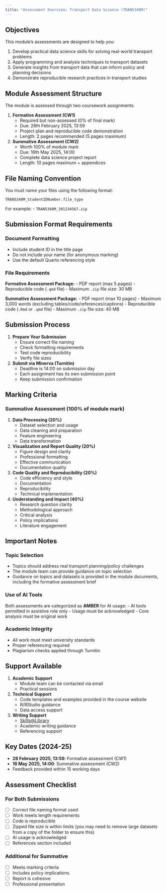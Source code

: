 ```yaml
---
title: "Assessment Overview: Transport Data Science (TRAN5340M)"
---
```


## Objectives

This module's assessments are designed to help you:

1. Develop practical data science skills for solving real-world transport problems
2. Apply programming and analysis techniques to transport datasets
3. Generate insights from transport data that can inform policy and planning decisions
4. Demonstrate reproducible research practices in transport studies

## Module Assessment Structure

The module is assessed through two coursework assignments:

1. **Formative Assessment (CW1)** 
   - Required but non-assessed (0% of final mark)
   - Due: 28th February 2025, 13:59
   - Project plan and reproducible code demonstration
   - Length: 2 pages recommended (5 pages maximum)

2. **Summative Assessment (CW2)**
   - Worth 100% of module mark
   - Due: 16th May 2025, 14:00
   - Complete data science project report
   - Length: 10 pages maximum + appendices

## File Naming Convention

You must name your files using the following format:
```
TRAN5340M_StudentIDNumber.file_type
```

For example:
- `TRAN5340M_201234567.zip`

## Submission Format Requirements

### Document Formatting

- Include student ID in the title page
- Do not include your name (for anonymous marking)
- Use the default Quarto referencing style

### File Requirements

**Formative Assessment Package:**
- PDF report (max 5 pages)
- Reproducible code (`.qmd` file)
- Maximum `.zip` file size: 30 MB

**Summative Assessment Package:**
- PDF report (max 10 pages)
- Maximum 3,000 words (excluding tables/code/references/captions)
- Reproducible code (`.Rmd` or `.qmd` file)
- Maximum `.zip` file size: 40 MB

## Submission Process

1. **Prepare Your Submission**
   - Ensure correct file naming
   - Check formatting requirements
   - Test code reproducibility
   - Verify file sizes

2. **Submit via Minerva (Turnitin)**
   - Deadline is 14:00 on submission day
   - Each assignment has its own submission point
   - Keep submission confirmation

## Marking Criteria

### Summative Assessment (100% of module mark)

1. **Data Processing (20%)**
   - Dataset selection and usage
   - Data cleaning and preparation
   - Feature engineering
   - Data transformation

2. **Visualization and Report Quality (20%)**
   - Figure design and clarity
   - Professional formatting
   - Effective communication
   - Documentation quality

3. **Code Quality and Reproducibility (20%)**
   - Code efficiency and style
   - Documentation
   - Reproducibility
   - Technical implementation

4. **Understanding and Impact (40%)**
   - Research question clarity
   - Methodological approach
   - Critical analysis
   - Policy implications
   - Literature engagement

## Important Notes

### Topic Selection

- Topics should address real transport planning/policy challenges
- The module team can provide guidance on topic selection
- Guidance on topics and datasets is provided in the module documents, including the formative assessment brief

### Use of AI Tools

Both assessments are categorized as **AMBER** for AI usage:
- AI tools permitted in assistive role only
- Usage must be acknowledged
- Core analysis must be original work

### Academic Integrity

- All work must meet university standards
- Proper referencing required
- Plagiarism checks applied through Turnitin

## Support Available

1. **Academic Support**
   - Module team can be contacted via email
   - Practical sessions

2. **Technical Support**
   - Code templates and examples provided in the course website
   - R/RStudio guidance
   - Data access support

3. **Writing Support**
   - [Skills@Library](https://library.leeds.ac.uk/info/1402/referencing)
   - Academic writing guidance
   - Referencing support

## Key Dates (2024-25)

- **28 February 2025, 13:59**: Formative assessment (CW1)
- **16 May 2025, 14:00**: Summative assessment (CW2)
- Feedback provided within 15 working days

## Assessment Checklist

### For Both Submissions

- [ ] Correct file naming format used
- [ ] Work meets length requirements
- [ ] Code is reproducible
- [ ] Zipped file size is within limits (you may need to remove large datasets from a copy of the folder to ensure this)
- [ ] AI usage is acknowledged
- [ ] References section included

### Additional for Summative

- [ ] Meets marking criteria
- [ ] Includes policy implications
- [ ] Report is cohesive
- [ ] Professional presentation